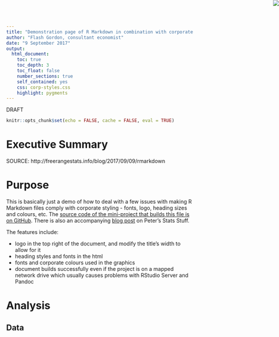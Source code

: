 ```yaml
---
title: "Demonstration page of R Markdown in combination with corporate theming"
author: "Flash Gordon, consultant economist"
date: "9 September 2017"
output: 
  html_document:
    toc: true
    toc_depth: 3
    toc_float: false
    number_sections: true
    self_contained: yes
    css: corp-styles.css
    highlight: pygments
---
```


<img src="logo.svg" style="position:absolute;top:0px;right:0px;" />
<div class="watermark">DRAFT</div>

```r
knitr::opts_chunk$set(echo = FALSE, cache = FALSE, eval = TRUE)
```

# Executive Summary

SOURCE: http://freerangestats.info/blog/2017/09/09/rmarkdown

# Purpose

This is basically just a demo of how to deal with a few issues with making R Markdown files comply with corporate styling - fonts, logo, heading sizes and colours, etc.  The [source code of the mini-project that builds this file is on GitHub](https://github.com/ellisp/rmarkdown-corporate-eg).  There is also an accompanying [blog post](http://ellisp.github.io/blog/2017/09/09/rmarkdown) on Peter's Stats Stuff.

The features include:

* logo in the top right of the document, and modify the title's width to allow for it
* heading styles and fonts in the html
* fonts and corporate colours used in the graphics
* document builds successfully even if the project is on a mapped network drive which usually causes problems with RStudio Server and Pandoc

# Analysis

## Data

